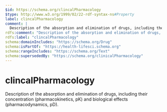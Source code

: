 ```yaml
---
$id: https://schema.org/clincalPharmacology
$type: http://www.w3.org/1999/02/22-rdf-syntax-ns#Property
label: clincalPharmacology
comment: |
  Description of the absorption and elimination of drugs, including their concentration (pharmacokinetics, pK) and biological effects (pharmacodynamics, pD).
rdfs:comment: "Description of the absorption and elimination of drugs, including their concentration (pharmacokinetics, pK) and biological effects (pharmacodynamics, pD)."
rdfs:label: "clincalPharmacology"
schema:domainIncludes: "https://schema.org/Drug"
schema:isPartOf: "https://health-lifesci.schema.org"
schema:rangeIncludes: "https://schema.org/Text"
schema:supersededBy: "https://schema.org/clinicalPharmacology"
---
```


# clincalPharmacology

Description of the absorption and elimination of drugs, including their concentration (pharmacokinetics, pK) and biological effects (pharmacodynamics, pD).

